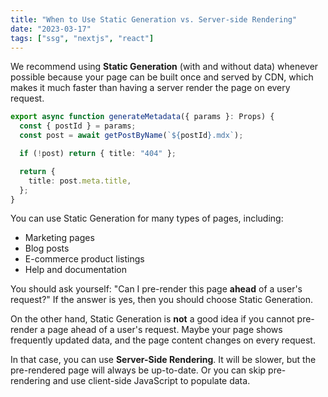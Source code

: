 ```yaml
---
title: "When to Use Static Generation vs. Server-side Rendering"
date: "2023-03-17"
tags: ["ssg", "nextjs", "react"]
---
```


We recommend using **Static Generation** (with and without data) whenever possible because your page can be built once and served by CDN, which makes it much faster than having a server render the page on every request.

```ts
export async function generateMetadata({ params }: Props) {
  const { postId } = params;
  const post = await getPostByName(`${postId}.mdx`);

  if (!post) return { title: "404" };

  return {
    title: post.meta.title,
  };
}
```

You can use Static Generation for many types of pages, including:

- Marketing pages
- Blog posts
- E-commerce product listings
- Help and documentation

You should ask yourself: "Can I pre-render this page **ahead** of a user's request?" If the answer is yes, then you should choose Static Generation.

On the other hand, Static Generation is **not** a good idea if you cannot pre-render a page ahead of a user's request. Maybe your page shows frequently updated data, and the page content changes on every request.

In that case, you can use **Server-Side Rendering**. It will be slower, but the pre-rendered page will always be up-to-date. Or you can skip pre-rendering and use client-side JavaScript to populate data.
